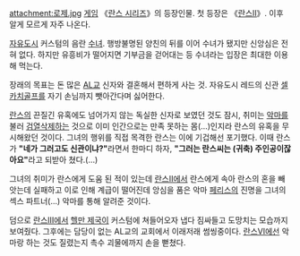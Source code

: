 attachment:로제.jpg
[[게임]] 《[[란스 시리즈]]》의 등장인물. 첫 등장은 《[[란스Ⅱ]]》. 이후 알게 모르게 자주 나온다.

[[자유도시]] 커스텀의 음란 [[수녀]]. 행방불명된 양친의 뒤를 이어 수녀가 됐지만 신앙심은 전혀 없다. 하지만 유흥비가 떨어지면 기부금을 걷어대는 등 수녀라는 입장은 최대한 이용해 먹는다. 

장래의 목표는 돈 많은 [[AL교]] 신자와 결혼해서 편하게 사는 것. 자유도시 레드의 신관 [[셀 카치골프]]를 자기 손님까지 뺏아간다며 싫어한다. 

[[란스]]의 끈질긴 유혹에도 넘어가지 않는 독실한 신자로 보였던 것도 잠시, 취미는 [[악마]]를 불러 [[검열삭제]]하는 것으로 이미 인간으로는 만족 못하는 몸(…)인지라 란스의 유혹을 무시해왔던 것이다. 그녀의 행위를 직접 목격한 란스는 이에 기겁해선 포기했다. 이때 란스가 '''"네가 그러고도 신관이냐?"'''라면서 한마디 하자, '''"그러는 란스씨는 (귀축) 주인공이잖아요"'''라고 되받아 쳤다.(…)

그녀의 취미가 란스에게 도움 된 적이 있는데 [[란스Ⅱ]]에서 란스에게 속아 란스의 혼을 빼앗는데 실패하고 이로 인해 계급이 떨어진데 앙심을 품은 악마 [[페리스]]의 진명을 그녀의 섹스 파트너(...) 악마를 통해 알려준 것이다.

덤으로 [[란스Ⅲ]]에서 [[헬만 제국]]이 커스텀에 쳐들어오자 냅다 짐싸들고 도망치는 모습까지 보여줬다. 그후에는 담당이 없는 AL교의 교회에서 이래저래 썸씽중이다. [[란스Ⅵ]]에선 악마랑 하는 것도 질렸는지 촉수 괴물에까지 손을 뻗쳤다.
